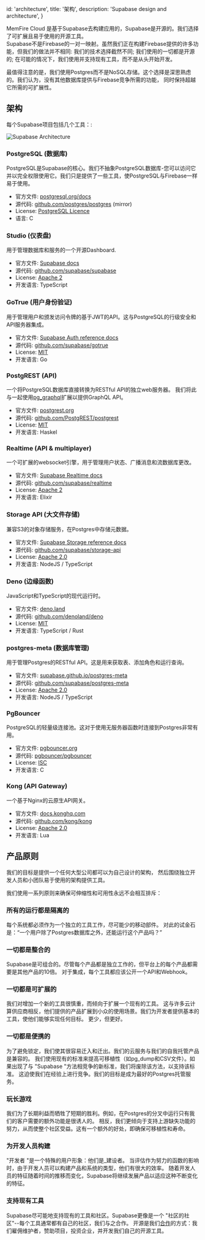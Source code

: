 
  id: 'architecture',
  title: '架构',
  description: 'Supabase design and architecture',
}


MemFire Cloud 是基于Supabase去构建应用的，Supabase是开源的。我们选择了可扩展且易于使用的开源工具。   
Supabase不是Firebase的一对一映射。虽然我们正在构建Firebase提供的许多功能，但我们的做法并不相同: 我们的技术选择截然不同; 我们使用的一切都是开源的; 在可能的情况下，我们使用并支持现有工具，而不是从头开始开发。

最值得注意的是，我们使用Postgres而不是NoSQL存储。这个选择是深思熟虑的。我们认为，没有其他数据库提供与Firebase竞争所需的功能， 同时保持超越它所需的可扩展性。

## 架构

每个Supabase项目包括几个工具：:

![Supabase Architecture](/docs/img/supabase-architecture.png)

### PostgreSQL (数据库)

PostgreSQL是Supabase的核心。我们不抽象PostgreSQL数据库-您可以访问它并以完全权限使用它。我们只是提供了一些工具，使PostgreSQL与Firebase一样易于使用。

- 官方文件: [postgresql.org/docs](https://www.postgresql.org/docs/current/index.html)
- 源代码: [github.com/postgres/postgres](https://github.com/postgres/postgres) (mirror)
- License: [PostgreSQL Licence](https://www.postgresql.org/about/licence/)
- 语言: C

### Studio (仪表盘)

用于管理数据库和服务的一个开源Dashboard.

- 官方文件: [Supabase docs](/docs)
- 源代码: [github.com/supabase/supabase](https://github.com/supabase/supabase/tree/master/studio)
- License: [Apache 2](https://github.com/supabase/supabase/blob/master/LICENSE)
- 开发语言: TypeScript

### GoTrue (用户身份验证)

用于管理用户和颁发访问令牌的基于JWT的API。这与PostgreSQL的行级安全和API服务器集成。

- 官方文件: [Supabase Auth reference docs](/docs/reference/auth)
- 源代码: [github.com/supabase/gotrue](https://github.com/supabase/gotrue)
- License: [MIT](https://github.com/supabase/gotrue/blob/master/LICENSE)
- 开发语言: Go

### PostgREST (API)

一个将PostgreSQL数据库直接转换为RESTful API的独立web服务器。 
我们将此与一起使用[pg_graphql](https://github.com/supabase/pg_graphql)扩展以提供GraphQL API。

- 官方文件: [postgrest.org](https://postgrest.org/)
- 源代码: [github.com/PostgREST/postgrest](https://github.com/PostgREST/postgrest)
- License: [MIT](https://github.com/PostgREST/postgrest/blob/main/LICENSE)
- 开发语言: Haskel

### Realtime (API & multiplayer)

一个可扩展的websocket引擎，用于管理用户状态、广播消息和流数据库更改。

- 官方文件: [Supabase Realtime docs](/docs/guides/realtime)
- 源代码: [github.com/supabase/realtime](https://github.com/supabase/realtime)
- License: [Apache 2](https://github.com/supabase/realtime/blob/master/LICENSE)
- 开发语言: Elixir

### Storage API (大文件存储)

兼容S3的对象存储服务，在Postgres中存储元数据。

- 官方文件: [Supabase Storage reference docs](/docs/reference/storage)
- 源代码: [github.com/supabase/storage-api](https://github.com/supabase/storage-api)
- License: [Apache 2.0](https://github.com/supabase/storage-api/blob/master/LICENSE)
- 开发语言: NodeJS / TypeScript

### Deno (边缘函数)

JavaScript和TypeScript的现代运行时。

- 官方文件: [deno.land](https://deno.land/)
- 源代码: [github.com/denoland/deno](https://github.com/denoland/deno)
- License: [MIT](https://github.com/denoland/deno/blob/main/LICENSE.md)
- 开发语言: TypeScript / Rust

### postgres-meta (数据库管理)

用于管理Postgres的RESTful API。这是用来获取表、添加角色和运行查询。

- 官方文件: [supabase.github.io/postgres-meta](https://supabase.github.io/postgres-meta/)
- 源代码: [github.com/supabase/postgres-meta](https://github.com/supabase/postgres-meta)
- License: [Apache 2.0](https://github.com/supabase/postgres-meta/blob/master/LICENSE)
- 开发语言: NodeJS / TypeScript

### PgBouncer

PostgreSQL的轻量级连接池。这对于使用无服务器函数时连接到Postgres非常有用。

- 官方文件: [pgbouncer.org](http://www.pgbouncer.org/)
- 源代码: [pgbouncer/pgbouncer](https://github.com/pgbouncer/pgbouncer)
- License: [ISC](https://github.com/pgbouncer/pgbouncer/blob/master/COPYRIGHT)
- 开发语言: C

### Kong (API Gateway)

 一个基于Nginx的云原生API网关。

- 官方文件: [docs.konghq.com](https://docs.konghq.com/)
- 源代码: [github.com/kong/kong](https://github.com/kong/kong)
- License: [Apache 2.0](https://github.com/Kong/kong/blob/master/LICENSE)
- 开发语言: Lua

## 产品原则

我们的目标是提供一个任何大型公司都可以为自己设计的架构， 然后围绕独立开发人员和小团队易于使用的架构提供工具。

我们使用一系列原则来确保可伸缩性和可用性永远不会相互排斥：

### 所有的运行都是隔离的

每个系统都必须作为一个独立的工具工作，尽可能少的移动部件。 对此的试金石是：“一个用户除了Postgres数据库之外，还能运行这个产品吗？”

###  一切都是整合的

Supabase是可组合的。尽管每个产品都是独立工作的，但平台上的每个产品都需要是其他产品的10倍。 对于集成，每个工具都应该公开一个API和Webhook。

###  一切都是可扩展的

我们对增加一个新的工具很慎重，而倾向于扩展一个现有的工具。
这与许多云计算供应商相反，他们提供的产品扩展到小众的使用场景。我们为开发者提供基本的工具，使他们能够实现任何目标。
更少，但更好。

###  一切都是便携的
 
为了避免锁定，我们使其很容易迁入和迁出。我们的云服务与我们的自我托管产品是兼容的。
我们使用现有的标准来提高可移植性（如pg_dump和CSV文件）。如果出现了与 "Supabase "方法相竞争的新标准，我们将废除该方法，以支持该标准。
这迫使我们在经验上进行竞争。我们的目标是成为最好的Postgres托管服务。
### 玩长游戏


我们为了长期利益而牺牲了短期的胜利。例如，在Postgres的分叉中运行只有我们的客户需要的额外功能是很诱人的。
相反，我们更倾向于支持上游缺失功能的努力，从而使整个社区受益。这有一个额外的好处，即确保可移植性和寿命。

### 为开发人员构建

"开发者 "是一个特殊的用户形象：他们是_建设者。
当评估作为努力的函数的影响时，由于开发人员可以构建产品和系统的类型，他们有很大的效率。
随着开发人员的特征随着时间的推移而变化，Supabase将继续发展产品以适应这种不断变化的特征。

### 支持现有工具

Supabase尽可能地支持现有的工具和社区。Supabase更像是一个 "社区的社区"--每个工具通常都有自己的社区，我们与之合作。
开源是我们[合作](https://supabase.com/blog/supabase-series-b#giving-back)的方式：我们雇佣维护者，赞助项目，投资企业，并开发我们自己的开源工具。


